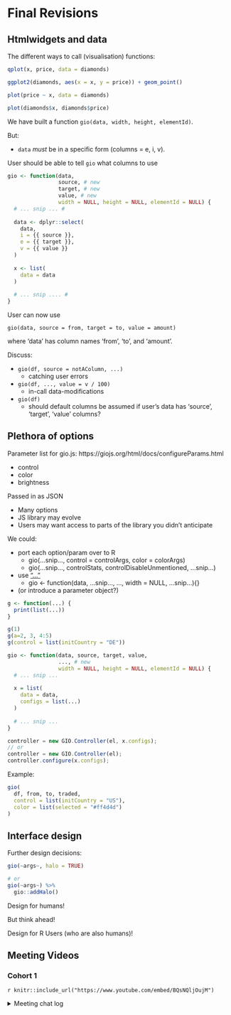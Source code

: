 # Final Revisions

## Htmlwidgets and data

The different ways to call (visualisation) functions:

```r
qplot(x, price, data = diamonds)

ggplot2(diamonds, aes(x = x, y = price)) + geom_point()

plot(price ~ x, data = diamonds)

plot(diamonds$x, diamonds$price)
```

We have built a function `gio(data, width, height, elementId)`.

But:

- `data` _must_ be in a specific form (columns = e, i, v).

User should be able to tell `gio` what columns to use

```r
gio <- function(data,
                source, # new
                target, # new
                value, # new
                width = NULL, height = NULL, elementId = NULL) {
  # ... snip ... #
  
  data <- dplyr::select(
    data,
    i = {{ source }},
    e = {{ target }},
    v = {{ value }}
  )
  
  x <- list(
    data = data
  )
  
  # ... snip .... #
}
```

User can now use

```
gio(data, source = from, target = to, value = amount)
```

where 'data' has column names 'from', 'to', and 'amount'.

Discuss:

- `gio(df, source = notAColumn, ...)`
  - catching user errors
- `gio(df, ..., value = v / 100)`
  - in-call data-modifications
- `gio(df)`
  - should default columns be assumed if user's data has 'source', 'target', 'value' columns?

## Plethora of options

Parameter list for gio.js: https://giojs.org/html/docs/configureParams.html

- control
- color
- brightness

Passed in as JSON

- Many options
- JS library may evolve
- Users may want access to parts of the library you didn't anticipate

We could:

- port each option/param over to R
  - gio(...snip..., control = controlArgs, color = colorArgs)
  - gio(...snip..., controlStats, controlDisableUnmentioned, ...snip...)
- use ["..."](https://adv-r.hadley.nz/functions.html#fun-dot-dot-dot)
  - gio <- function(data, ...snip..., ..., width = NULL, ...snip...){}
- (or introduce a parameter object?)

```r
g <- function(...) {
  print(list(...))
}

g(1)
g(a=2, 3, 4:5)
g(control = list(initCountry = "DE"))
```

```r
gio <- function(data, source, target, value,
                ..., # new
                width = NULL, height = NULL, elementId = NULL) {
  # ... snip ...
  
  x = list(
    data = data,
    configs = list(...)
  )
  
  # ... snip ...
}
```

```js
controller = new GIO.Controller(el, x.configs);
// or
controller = new GIO.Controller(el);
controller.configure(x.configs);
```

Example:

```r
gio(
  df, from, to, traded,
  control = list(initCountry = "US"),
  color = list(selected = "#ff4d4d")
)
```

## Interface design

Further design decisions:

```r
gio(~args~, halo = TRUE)

# or
gio(~args~) %>%
  gio::addHalo()
```

Design for humans!

But think ahead!

Design for R Users (who are also humans)!

## Meeting Videos

### Cohort 1

`r knitr::include_url("https://www.youtube.com/embed/BQsNQljOujM")`

<details>
<summary> Meeting chat log </summary>

```
00:05:44	russ:	Hi
00:45:40	Arthur Shaw:	https://github.com/vue-r/vueR
00:58:25	John Coene:	https://github.com/JohnCoene/javascript-for-r/tree/master/code
00:58:37	LUCIO ENRIQUE CORNEJO RAM REZ:	thanks!
00:58:38	Arthur Shaw:	Thanks!
```
</details>
